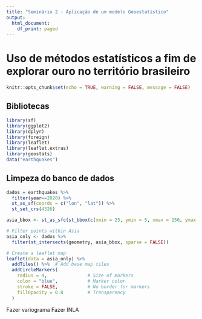 ```yaml
---
title: "Seminário 2 - Aplicação de um modelo Geoestatístico"
output:
  html_document:
    df_print: paged
---
```


# Uso de métodos estatísticos a fim de explorar ouro no território brasileiro

```r
knitr::opts_chunk$set(echo = TRUE, warning = FALSE, message = FALSE)
```

## Bibliotecas
```r
library(sf)
library(ggplot2)
library(dplyr)
library(foreign)
library(leaflet)
library(leaflet.extras)
library(geostats)
data("earthquakes")
```

## Limpeza do banco de dados

```r
dados = earthquakes %>%
  filter(year==2020) %>%
  st_as_sf(coords = c("lon", "lat")) %>%
  st_set_crs(4326)

asia_bbox <- st_as_sfc(st_bbox(c(xmin = 25, ymin = 5, xmax = 150, ymax = 50), crs = 4326))

# Filter points within Asia
asia_only <- dados %>%
  filter(st_intersects(geometry, asia_bbox, sparse = FALSE))

# Create a leaflet map
leaflet(data = asia_only) %>%
  addTiles() %>%  # Add base map tiles
  addCircleMarkers(
    radius = 4,               # Size of markers
    color = "blue",           # Marker color
    stroke = FALSE,           # No border for markers
    fillOpacity = 0.8         # Transparency
  )
```

Fazer variograma
Fazer INLA
